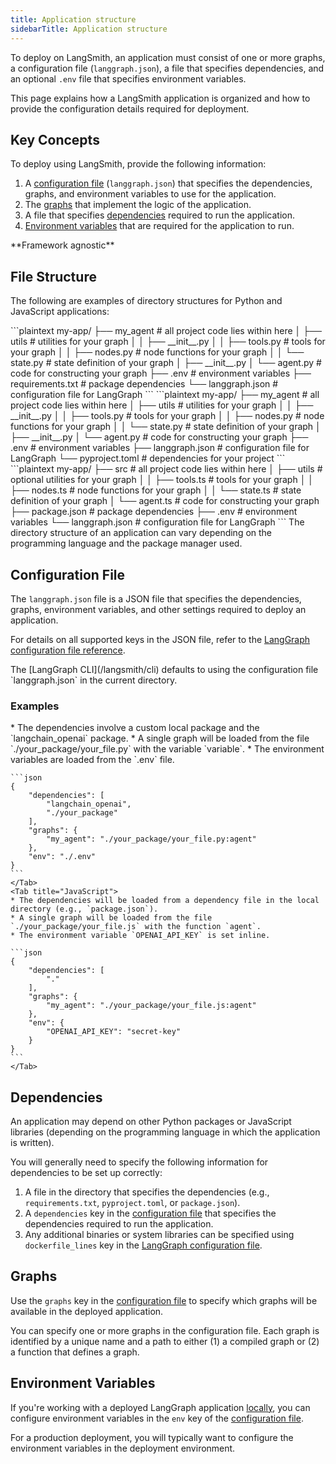 ```yaml
---
title: Application structure
sidebarTitle: Application structure
---
```



To deploy on LangSmith, an application must consist of one or more graphs, a configuration file (`langgraph.json`), a file that specifies dependencies, and an optional `.env` file that specifies environment variables.

This page explains how a LangSmith application is organized and how to provide the configuration details required for deployment.

## Key Concepts

To deploy using LangSmith, provide the following information:

1. A [configuration file](#configuration-file-concepts) (`langgraph.json`) that specifies the dependencies, graphs, and environment variables to use for the application.
1. The [graphs](#graphs) that implement the logic of the application.
1. A file that specifies [dependencies](#dependencies) required to run the application.
1. [Environment variables](#environment-variables) that are required for the application to run.

<Tip>
**Framework agnostic**
<FrameworkAgnostic/>
</Tip>

## File Structure

The following are examples of directory structures for Python and JavaScript applications:

<Tabs>
    <Tab title="Python (requirements.txt)">
    ```plaintext
    my-app/
    ├── my_agent # all project code lies within here
    │   ├── utils # utilities for your graph
    │   │   ├── __init__.py
    │   │   ├── tools.py # tools for your graph
    │   │   ├── nodes.py # node functions for your graph
    │   │   └── state.py # state definition of your graph
    │   ├── __init__.py
    │   └── agent.py # code for constructing your graph
    ├── .env # environment variables
    ├── requirements.txt # package dependencies
    └── langgraph.json # configuration file for LangGraph
    ```
    </Tab>
    <Tab title="Python (pyproject.toml)">
    ```plaintext
    my-app/
    ├── my_agent # all project code lies within here
    │   ├── utils # utilities for your graph
    │   │   ├── __init__.py
    │   │   ├── tools.py # tools for your graph
    │   │   ├── nodes.py # node functions for your graph
    │   │   └── state.py # state definition of your graph
    │   ├── __init__.py
    │   └── agent.py # code for constructing your graph
    ├── .env # environment variables
    ├── langgraph.json  # configuration file for LangGraph
    └── pyproject.toml # dependencies for your project
    ```
    </Tab>
    <Tab title="JS (package.json)">
    ```plaintext
    my-app/
    ├── src # all project code lies within here
    │   ├── utils # optional utilities for your graph
    │   │   ├── tools.ts # tools for your graph
    │   │   ├── nodes.ts # node functions for your graph
    │   │   └── state.ts # state definition of your graph
    │   └── agent.ts # code for constructing your graph
    ├── package.json # package dependencies
    ├── .env # environment variables
    └── langgraph.json # configuration file for LangGraph
    ```
    </Tab>
</Tabs>

<Note>
The directory structure of an application can vary depending on the programming language and the package manager used.
</Note>

<a id="configuration-file-concepts"></a>
## Configuration File

The `langgraph.json` file is a JSON file that specifies the dependencies, graphs, environment variables, and other settings required to deploy an application.

For details on all supported keys in the JSON file, refer to the [LangGraph configuration file reference](/langsmith/cli#configuration-file).

<Tip>
The [LangGraph CLI](/langsmith/cli) defaults to using the configuration file `langgraph.json` in the current directory.
</Tip>

### Examples

<Tabs>
    <Tab title="Python">
    * The dependencies involve a custom local package and the `langchain_openai` package.
    * A single graph will be loaded from the file `./your_package/your_file.py` with the variable `variable`.
    * The environment variables are loaded from the `.env` file.

    ```json
    {
        "dependencies": [
            "langchain_openai",
            "./your_package"
        ],
        "graphs": {
            "my_agent": "./your_package/your_file.py:agent"
        },
        "env": "./.env"
    }
    ```
    </Tab>
    <Tab title="JavaScript">
    * The dependencies will be loaded from a dependency file in the local directory (e.g., `package.json`).
    * A single graph will be loaded from the file `./your_package/your_file.js` with the function `agent`.
    * The environment variable `OPENAI_API_KEY` is set inline.

    ```json
    {
        "dependencies": [
            "."
        ],
        "graphs": {
            "my_agent": "./your_package/your_file.js:agent"
        },
        "env": {
            "OPENAI_API_KEY": "secret-key"
        }
    }
    ```
    </Tab>
</Tabs>

## Dependencies

An application may depend on other Python packages or JavaScript libraries (depending on the programming language in which the application is written).

You will generally need to specify the following information for dependencies to be set up correctly:

1. A file in the directory that specifies the dependencies (e.g., `requirements.txt`, `pyproject.toml`, or `package.json`).
2. A `dependencies` key in the [configuration file](#configuration-file-concepts) that specifies the dependencies required to run the application.
3. Any additional binaries or system libraries can be specified using `dockerfile_lines` key in the [LangGraph configuration file](#configuration-file-concepts).

## Graphs

Use the `graphs` key in the [configuration file](#configuration-file-concepts) to specify which graphs will be available in the deployed application.

You can specify one or more graphs in the configuration file. Each graph is identified by a unique name and a path to either (1) a compiled graph or (2) a function that defines a graph.

## Environment Variables

If you're working with a deployed LangGraph application [locally](/langsmith/local-server), you can configure environment variables in the `env` key of the [configuration file](#configuration-file-concepts).

For a production deployment, you will typically want to configure the environment variables in the deployment environment.
